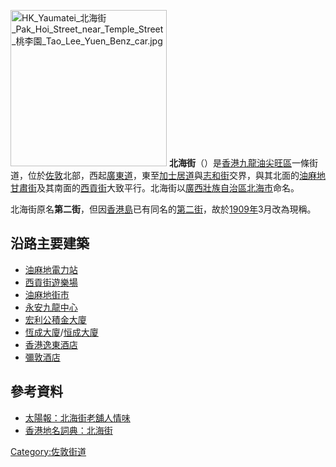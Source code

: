 {{Infobox Hong Kong Road
|   中文街道名稱    =  北海街
|   英文街道名稱    =  Pak Hoi Street
|   圖片    =  File:Pak Hoi Street.JPG
|   圖片說明    = 
|   路段總長度    =  400m
|   車速限制    =  
|   行車線數量    =  2線單程
|   所在地區    =  [[九龍|九龍]][[油尖旺區|油尖旺區]][[佐敦|佐敦]]
|   起點    =  [[廣東道|廣東道]]
|   終點    =  [[加士居道|加士居道]]與[[志和街|志和街]]交界
|   道路命名日期    = 1909年3月
|   命名文件    =  
|   道路動工日期    =  
|   道路興建計劃    =  
|   道路舊名資料    =  第二街
|   通車日期    = 1887年
}}
[[File:HK_Yaumatei_北海街_Pak_Hoi_Street_near_Temple_Street_桃李園_Tao_Lee_Yuen_Benz_car.jpg|250px]]
'''北海街'''（{{lang-en|'''Pak Hoi Street'''}}）是[[香港|香港]][[九龍|九龍]][[油尖旺區|油尖旺區]]一條街道，位於[[佐敦|佐敦]]北部，西起[[廣東道|廣東道]]，東至[[加士居道|加士居道]]與[[志和街|志和街]]交界，與其北面的[[油麻地|油麻地]][[甘肅街|甘肅街]]及其南面的[[西貢街|西貢街]]大致平行。北海街以[[廣西壯族自治區|廣西壯族自治區]][[北海市|北海市]]命名。

北海街原名'''第二街'''，但因[[香港島|香港島]]已有同名的[[第二街|第二街]]，故於[[1909年|1909年]]3月改為現稱。

==沿路主要建築==
*[[油麻地電力站|油麻地電力站]]
*[[西貢街遊樂場|西貢街遊樂場]]
*[[油麻地街市|油麻地街市]]
*[[永安九龍中心|永安九龍中心]]
*[[宏利公積金大廈|宏利公積金大廈]]
*[[恆成大廈|恆成大廈]]/[[恒成大廈|恒成大廈]]
*[[香港逸東酒店|香港逸東酒店]]
*[[彌敦酒店|彌敦酒店]]

==參考資料==
{{commonscat|Pak Hoi Street}}
*[http://the-sun.on.cc/cnt/lifestyle/20130519/00485_002.html 太陽報：北海街老舖人情味]{{Wayback|url=http://the-sun.on.cc/cnt/lifestyle/20130519/00485_002.html |date=20130609193147 }}
*[http://gongjushu.cnki.net/refbook/bookcatalog.aspx?SubNeedSearch=true&SubCode=001&BaseID=R200807055 香港地名詞典：北海街]{{Dead link|date=2019年4月 |bot=InternetArchiveBot |fix-attempted=yes }}

{{HK-road-stub}}

[[Category:佐敦街道|Category:佐敦街道]]